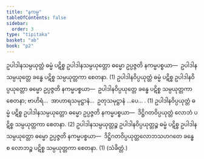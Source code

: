 ```yaml
---
title: "နကမ္မ"
tableOfContents: false
sidebar:
  order: 3
type: "tipitaka"
basket: "ab"
book: "p2"
---
```



<DynamicBreadcrumb />

<Division number="55" book="p2" e="ch" v="38" p="354">

<Paragraph number="3666" book="p2">
ဥပါဒါနသမ္ပယုတ္တံ ဓမ္မံ ပဋိစ္စ ဥပါဒါနသမ္ပယုတ္တော ဓမ္မော ဥပ္ပဇ္ဇတိ နကမ္မပစ္စယာ—  ဥပါဒါနသမ္ပယုတ္တေ ခန္ဓေ ပဋိစ္စ သမ္ပယုတ္တကာ စေတနာ. (1)
</Paragraph>

<Paragraph number="3667" book="p2">
ဥပါဒါနဝိပ္ပယုတ္တံ ဓမ္မံ ပဋိစ္စ ဥပါဒါနဝိပ္ပယုတ္တော ဓမ္မော ဥပ္ပဇ္ဇတိ နကမ္မပစ္စယာ—  ဥပါဒါနဝိပ္ပယုတ္တေ ခန္ဓေ ပဋိစ္စ သမ္ပယုတ္တကာ စေတနာ; ဗာဟိရံ…  အာဟာရသမုဋ္ဌာနံ…  ဥတုသမုဋ္ဌာနံ …ပေ… . (1)
</Paragraph>

<Paragraph number="3668" book="p2">
ဥပါဒါနဝိပ္ပယုတ္တံ ဓမ္မံ ပဋိစ္စ ဥပါဒါနသမ္ပယုတ္တော ဓမ္မော ဥပ္ပဇ္ဇတိ နကမ္မပစ္စယာ—  ဒိဋ္ဌိဂတဝိပ္ပယုတ္တံ လောဘံ ပဋိစ္စ သမ္ပယုတ္တကာ စေတနာ. (2)
</Paragraph>

<Paragraph number="3669" book="p2">
ဥပါဒါနသမ္ပယုတ္တဉ္စ ဥပါဒါနဝိပ္ပယုတ္တဉ္စ ဓမ္မံ ပဋိစ္စ ဥပါဒါနသမ္ပယုတ္တော ဓမ္မော ဥပ္ပဇ္ဇတိ နကမ္မပစ္စယာ—  ဒိဋ္ဌိဂတဝိပ္ပယုတ္တလောဘသဟဂတေ ခန္ဓေ စ လောဘဉ္စ ပဋိစ္စ သမ္ပယုတ္တကာ စေတနာ. (1) (သံခိတ္တံ.)
</Paragraph>
</Division>